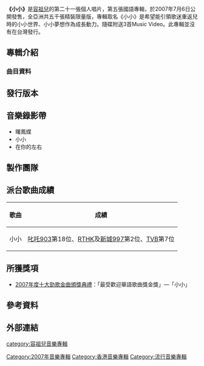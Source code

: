 {{unreferenced|time=2019-07-20}}
{{otheruses|subject=香港歌手容祖儿的一张专辑|other=网络动画作品|小小作品}}
{{Infobox album <!-- See Wikipedia:WikiProject_Albums -->
| name       = 小小
| type       = 專輯
| artist     = [[容祖兒|容祖兒]]
| cover      = 
| released   = 2007年7月6日
| recorded   = 2007年
| genre      = 國語
| length     = 38:52
| label      = [[英皇娛樂|英皇娛樂]]
| producer   = [[黃丹儀|黃丹儀]]、[[伍樂城|伍樂城]]、[[林邁可|林邁可]]、[[张亚东_(音乐人)|張亞東]]、[[舒文_(音樂人)|舒文]]、[[梁翹柏|梁翹柏]]
<!-- 未知參數 | number     = 10 -->
| reviews    = 
| prev_title = [[Close_Up_(容祖兒專輯)|Close Up]]
| prev_year  = 2006
| next_title = [[Glow_(容祖兒專輯)|Glow]]
| next_year  = 2007
}}
'''《小小》'''是[[容祖兒|容祖兒]]的第二十一張個人唱片，第五張國語專輯，於2007年7月6日公開發售，全亞洲共五千張精裝限量版，專輯取名《小小》是希望能引領歌迷重返兒時的小小世界、小小夢想作為成長動力。隨碟附送3首Music Video。此專輯並沒有在台灣發行。

==專輯介紹==
===曲目資料===
{{Tracklist
| collapsed = 
| headline = 
| font_size = 
| total_length = 38:52

| all_writing = 
| all_music = 
| all_lyrics = 
| all_arranger = 
| all_producer = 
| all_except = 

| extra_column = 

| title1 = 曙鳳蝶
| note1 = 
| longnote1 = 
| music1 = [[黃丹儀|黃丹儀]]
| lyrics1 = [[小寒_(填詞人)|小寒]]
| arranger1 = 黃丹儀
| producer1 = 黃丹儀<br>[[伍樂城|伍樂城]]
| extra1 = 
| length1 = 4:11

| title2 = 小小
| note2 = 
| longnote2 = 
| music2 = -{[[周杰倫|周杰倫]]}-
| lyrics2 = [[方文山|方文山]]
| arranger2 = [[林邁可|林邁可]]
| producer2 = 林邁可
| extra2 = 
| length2 = 4:24

| title3 = 在你的左右
| note3 = 
| longnote3 = 
| music3 = [[张亚东_(音乐人)|張亞東]]
| lyrics3 = [[姚謙|姚謙]]
| arranger3 = [[常石磊|常石磊]]
| producer3 = 張亞東
| extra3 = 
| length3 = 4:41

| title4 = 怎麼走
| note4 = 
| longnote4 = 
| music4 = [[蘇丹|蘇丹]]
| lyrics4 = [[陳鎮川|陳鎮川]]
| arranger4 = [[薛峰|薛峰]]
| producer4 = 張亞東
| extra4 = 
| length4 = 4:06

| title5 = 牛奶
| note5 = 
| longnote5 = 
| music5 = [[龍世樑|龍世樑]]
| lyrics5 = [[李焯雄|李焯雄]]
| arranger5 = [[舒文_(音樂人)|舒文]]<br>[[孫偉明|孫偉明]]
| producer5 = 舒文
| extra5 = 
| length5 = 3:47

| title6 = 沒關係
| note6 = 
| longnote6 = 
| music6 = [[伍家輝|伍家輝]]
| lyrics6 = 李焯雄
| arranger6 = [[Johnny_Yim|Johnny Yim]]
| producer6 = 舒文
| extra6 = 
| length6 = 3:40

| title7 = 花開的時刻
| note7 = 
| longnote7 = 
| music7 = 黃丹儀
| lyrics7 = [[徐世珍|徐世珍]]
| arranger7 = 黃丹儀
| producer7 = 黃丹儀<br>伍樂城
| extra7 = 
| length7 = 3:20

| title8 = 天方夜譚
| note8 = 
| longnote8 = 
| music8 = [[陳科妤|陳科妤]]
| lyrics8 = [[周耀輝|周耀輝]]
| arranger8 = 舒文
| producer8 = 舒文
| extra8 = 
| length8 = 3:20

| title9 = 間接傷害
| note9 = 
| longnote9 = 
| music9 = [[梁翹柏|梁翹柏]]
| lyrics9 = 李焯雄
| arranger9 = 梁翹柏
| producer9 = 梁翹柏
| extra9 = 
| length9 = 4:02

| title10 = 解語花
| note10 = 
| longnote10 = 粵語版本為《解語花》<br>韓劇《[[黃真伊_(電視劇)|黃真伊]]》主題曲
| music10 = Seo Min Young
| lyrics10 = 周耀輝
| arranger10 = [[Jim_Ling|Jim Ling]]
| producer10 = 舒文
| extra10 = 
| length10 = 3:17
}}

==發行版本==


==音樂錄影帶==
*曙鳳蝶
*小小
*在你的左右

==製作團隊==


==派台歌曲成績==
{|class="wikitable"
|-
!歌曲
!成績
|-
| 小小 || [[叱吒903|叱吒903]]第18位、[[RTHK|RTHK]]及[[新城997|新城997]]第2位、[[TVB|TVB]]第7位
|}


==所獲獎項==
*[[2007年度十大勁歌金曲得獎名單|2007年度十大勁歌金曲頒獎典禮]]：「最受歡迎華語歌曲獎金獎」—「小小」


==參考資料==


==外部連結==
{{容祖兒}}

[[category:容祖兒音樂專輯|category:容祖兒音樂專輯]]
[[Category:2007年音樂專輯|Category:2007年音樂專輯]]
[[Category:香港音樂專輯|Category:香港音樂專輯]]
[[Category:流行音樂專輯|Category:流行音樂專輯]]